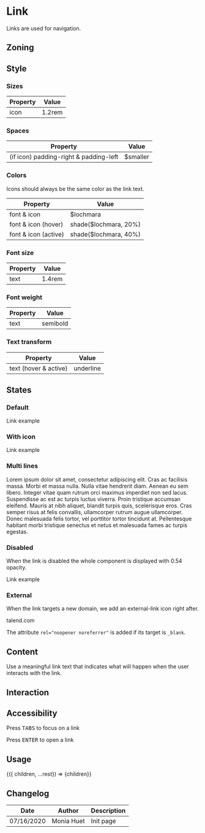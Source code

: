 
<Meta title="Components/Link" component={Link} />

# Link

Links are used for navigation.

## Zoning

<FigmaImage src="https://www.figma.com/file/2Sw2IvUHZ9F2srJ3L8AWxr/%F0%9F%93%90-Zoning?node-id=12%3A142" alt="zoning image for links" />

## Style

### Sizes

| Property                       | Value             | 
| ------------------------------ | ----------------- | 
| icon           	             | 1.2rem            |

### Spaces

| Property          		                | Value             | 
| ----------------------------------------- | ----------------- | 
| (if icon) padding-right & padding-left	| $smaller          | 

### Colors

Icons should always be the same color as the link text.

| Property                       | Value                               | 
| ------------------------------ | ----------------------------------- | 
| font & icon		             | $lochmara                           |
| font & icon	(hover)	         | shade($lochmara, 20%)              |
| font & icon	(active)         | shade($lochmara, 40%)              |

### Font size

| Property                       | Value             | 
| ------------------------------ | ----------------- |
| text							 | 1.4rem 			 |

### Font weight

| Property                       | Value             | 
| ------------------------------ | ----------------- |
| text							 | semibold 		 |

### Text transform

| Property                       | Value             | 
| ------------------------------ | ----------------- |
| text (hover & active)			 | underline 		 |

## States


### Default

<Preview>
    <Story name="default">
        <Link href="#">Link example</Link>
	</Story>
 </Preview>

### With icon

<Preview>
    <Story name="with icon">
        <Link before="information" href="#">Link example</Link>
	</Story>
 </Preview>

### Multi lines

<Preview>
    <Story name="multi lines">
        <Link before="information" href="https://www.talend.com" target="_blank">Lorem ipsum dolor sit amet, consectetur adipiscing elit. Cras ac facilisis massa. Morbi et massa nulla. Nulla vitae hendrerit diam. Aenean eu sem libero. Integer vitae quam rutrum orci maximus imperdiet non sed lacus. Suspendisse ac est ac turpis luctus viverra. Proin tristique accumsan eleifend. Mauris at nibh aliquet, blandit turpis quis, scelerisque eros. Cras semper risus at felis convallis, ullamcorper rutrum augue ullamcorper. Donec malesuada felis tortor, vel porttitor tortor tincidunt at. Pellentesque habitant morbi tristique senectus et netus et malesuada fames ac turpis egestas.</Link>
	</Story>
 </Preview>

### Disabled

When the link is disabled the whole component is displayed with 0.54 opacity.

<Preview>
    <Story name="disabled">
        <Link before="information" href="#" disabled>Link example</Link>
	</Story>
</Preview>

### External

When the link targets a new domain, we add an external-link icon right after.

<Preview>
    <Story name="external">
        <Link href="https://www.talend.com" target="_blank">talend.com</Link>
	</Story>
 </Preview>

The attribute `rel="noopener noreferrer"` is added if its target is `_blank`.

## Content

Use a meaningful link text that indicates what will happen when the user interacts with the link.

## Interaction

## Accessibility

Press <kbd>TABS</kbd> to focus on a link

Press <kbd>ENTER</kbd> to open a link

## Usage

<Preview>
  <Story
    name="usage"
    args={{
      children: 'Lorem ipsum',
    }}
  >
    {({ children, ...rest}) => <Link {...rest}>{children}</Link>}
  </Story>
</Preview>

<Props story="usage" />

## Changelog

| Date       | Author | Description |
| ---------- | ------ | ----------- |
| 07/16/2020 | Monia Huet  | Init page   |